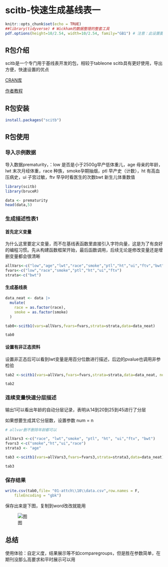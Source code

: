 # scitb-快速生成基线表一

```r
knitr::opts_chunk$set(echo = TRUE)
##library(tidyverse) # Wickham的数据整理的整套工具
pdf.options(height=10/2.54, width=10/2.54, family="GB1") # 注意：此设置要放在最后
```

## R包介绍

scitb是一个专门用于基线表开发的包，相较于tableone scitb具有更好使用，导出方便，快速设置的优点

[CRAN库](https://cran.r-project.org/web//packages/scitb/index.html)

[作者教程]([URL_ADDRESS](https://mp.weixin.qq.com/s?__biz=MzI1NjM3NTE1NQ==&mid=2247489581&idx=1&sn=de498ce7eaf3a3084efebddc568c7068&chksm=ea26f831dd5171272e58c707dac3242a8695d1413dfe5a5c8df926fa32c96728637290b14a6d&scene=21#wechat_redirect))

## R包安装

```r
install.packages("scitb")
```


## R包使用

### 导入示例数据

导入数据prematurity，：low 是否是小于2500g早产低体重儿，age 母亲的年龄，lwt 末次月经体重，race 种族，smoke孕期抽烟，ptl 早产史（计数），ht 有高血压病史，ui 子宫过敏，ftv 早孕时看医生的次数bwt 新生儿体重数值

```r
library(scitb)
library(bruceR)

data <- prematurity
head(data,5)
```

### 生成描述性表1

#### 首先定义变量

为什么这里要定义变量，而不在基线表函数里直接引入字符向量，这是为了有良好的编程习惯。先从构建函数框架开始，最后函数调用，后续无论是修改变量还是增删变量都会很清晰

```r
allVars<-c("low","age","lwt","race","smoke","ptl","ht","ui","ftv","bwt")
fvars<-c("low","race","smoke","ptl","ht","ui","ftv")
strata<-c("bwt")
```


#### 生成基线表

```r
data_neat <- data |> 
  mutate(
    race = as.factor(race),
    smoke = as.factor(smoke)
  )

tab0<-scitb1(vars=allVars,fvars=fvars,strata=strata,data=data_neat)

tab0

```


#### 设置有非正态资料

设置非正态后可以看到lwt变量是用百分位数进行描述，后边的pvalue也调用非参检验

```r
tab2 <-scitb1(vars=allVars,fvars=fvars,strata=strata,data=data_neat, nonnormal=c("lwt"))

tab2
```


### 连续变量快速分层描述

输出1可以看出年龄的自动分层记录，表明从14到20到25到45进行了分层

如果想要生成其它分层数，设置参数 num = n

```r

# allvar删不删除年龄都可以

allVars3 <-c("race", "lwt","smoke", "ptl", "ht", "ui","ftv", "bwt")
fvars3 <-c("smoke","ht","ui","race")
strata3 <- "age"

tab3 <-scitb1(vars=allVars3,fvars=fvars3,strata=strata3,data=data_neat)

tab3

```


### 保存结果


```r
write.csv(tab0,file= "01-attch\\10\\data.csv",row.names = F, 
    fileEncoding = "gbk")
```

保存出来是下图，复制到word改改就能用

![图](https://pic-go-42.oss-cn-guangzhou.aliyuncs.com/img/202410211052806.png)

## 总结

使用体验：自定义度，结果展示等不如comparegroups，但是胜在参数简单，在期刊没那么高要求和平时展示可以用